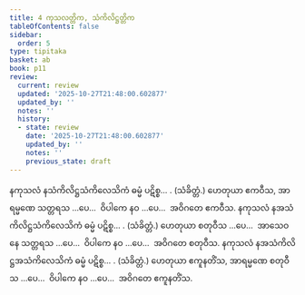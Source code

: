```yaml
---
title: 4 ကုသလတ္တိက, သံကိလိဋ္ဌတ္တိက
tableOfContents: false
sidebar:
  order: 5
type: tipitaka
basket: ab
book: p11
review:
  current: review
  updated: '2025-10-27T21:48:00.602877'
  updated_by: ''
  notes: ''
  history:
  - state: review
    date: '2025-10-27T21:48:00.602877'
    updated_by: ''
    notes: ''
    previous_state: draft
---
```



<ReviewStatus review={frontmatter.review} showDetails={true} />

<HypothesisAnnotation frontmatter={frontmatter} />

<DynamicBreadcrumb />

<Division number="15" book="p11" e="ch" v="40" p="145">

<Paragraph number="42" book="p11">
နကုသလံ နသံကိလိဋ္ဌသံကိလေသိကံ ဓမ္မံ ပဋိစ္စ… . (သံခိတ္တံ.)
</Paragraph>

<Paragraph number="43" book="p11">
ဟေတုယာ ဧကဝီသ, အာရမ္မဏေ သတ္တရသ …ပေ…  ဝိပါကေ နဝ …ပေ…  အဝိဂတေ ဧကဝီသ.
</Paragraph>

</Division>
<Division number="16" book="p11" e="ch" v="40" p="145">

<Paragraph number="44" book="p11">
နကုသလံ နအသံကိလိဋ္ဌသံကိလေသိကံ ဓမ္မံ ပဋိစ္စ… . (သံခိတ္တံ.)
</Paragraph>

<Paragraph number="45" book="p11">
ဟေတုယာ စတုဝီသ …ပေ…  အာသေဝနေ သတ္တရသ …ပေ…  ဝိပါကေ နဝ …ပေ…  အဝိဂတေ စတုဝီသ.
</Paragraph>

</Division>
<Division number="17" book="p11" e="ch" v="40" p="145">

<Paragraph number="46" book="p11">
နကုသလံ နအသံကိလိဋ္ဌအသံကိလေသိကံ ဓမ္မံ ပဋိစ္စ… . (သံခိတ္တံ.)
</Paragraph>

<Paragraph number="47" book="p11">
ဟေတုယာ ဧကူနတိံသ, အာရမ္မဏေ စတုဝီသ …ပေ…  ဝိပါကေ နဝ …ပေ…  အဝိဂတေ ဧကူနတိံသ.
</Paragraph>
</Division>